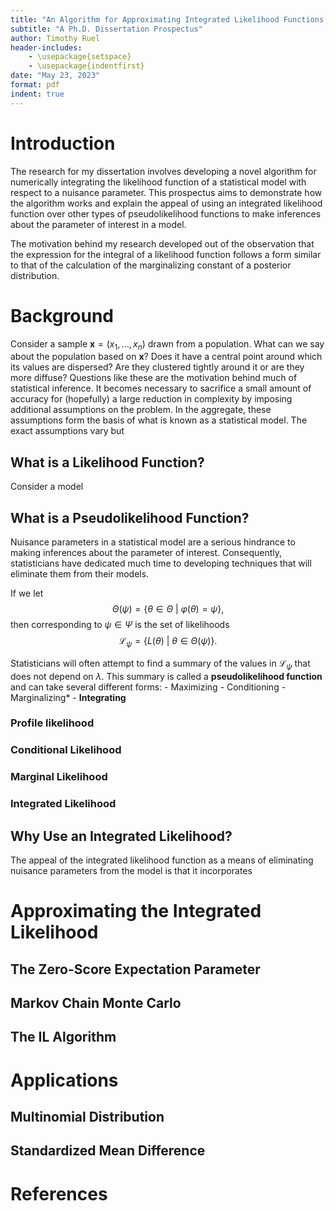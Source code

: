 ```yaml
---
title: "An Algorithm for Approximating Integrated Likelihood Functions with Applications in Meta-Analysis"
subtitle: "A Ph.D. Dissertation Prospectus"
author: Timothy Ruel
header-includes:
    - \usepackage{setspace}
    - \usepackage{indentfirst}
date: "May 23, 2023"
format: pdf
indent: true
---
```


\setlength{\parindent}{30pt}

\vspace{-15truemm}

# Introduction

\doublespacing
The research for my dissertation involves developing a novel algorithm for numerically integrating the likelihood function of a statistical model with respect to a nuisance parameter. This prospectus aims to demonstrate how the algorithm works and explain the appeal of using an integrated likelihood function over other types of pseudolikelihood functions to make inferences about the parameter of interest in a model. 

The motivation behind my research developed out of the observation that the expression for the integral of a likelihood function follows a form similar to that of the calculation of the marginalizing constant of a posterior distribution. 

\onehalfspacing


# Background

\doublespacing



Consider a sample $\mathbf{x} = (x_1, ..., x_n)$ drawn from a population. What can we say about the population based on $\mathbf{x}$? Does it have a central point around which its values are dispersed? Are they clustered tightly around it or are they more diffuse? Questions like these are the motivation behind much of statistical inference. It becomes necessary to sacrifice a small amount of accuracy for (hopefully) a large reduction in complexity by imposing additional assumptions on the problem. In the aggregate, these assumptions form the basis of what is known as a statistical model. The exact assumptions vary but




## What is a Likelihood Function?

Consider a model 

## What is a Pseudolikelihood Function?

Nuisance parameters in a statistical model are a serious hindrance to making inferences about the parameter of interest. Consequently, statisticians have dedicated much time to developing techniques that will eliminate them from their models.

If we let $$\Theta(\psi) = \{\theta \in \Theta \> | \> \varphi(\theta) = \psi \},$$ then corresponding to $\psi \in \Psi$ is the set of likelihoods $$\mathcal{L}_{\psi} = \{L(\theta) \> | \> \theta \in \Theta(\psi)\}.$$

Statisticians will often attempt to find a summary of the values in $\mathcal{L}_{\psi}$ that does not depend on $\lambda$. This summary is called a **pseudolikelihood function** and can take several different forms:
    - Maximizing
    - Conditioning
    - Marginalizing*
    - **Integrating**

### Profile likelihood

### Conditional Likelihood

### Marginal Likelihood

### Integrated Likelihood

## Why Use an Integrated Likelihood?

The appeal of the integrated likelihood function as a means of eliminating nuisance parameters from the model is that it incorporates

# Approximating the Integrated Likelihood

## The Zero-Score Expectation Parameter

## Markov Chain Monte Carlo

## The IL Algorithm

# Applications

## Multinomial Distribution

## Standardized Mean Difference

# References